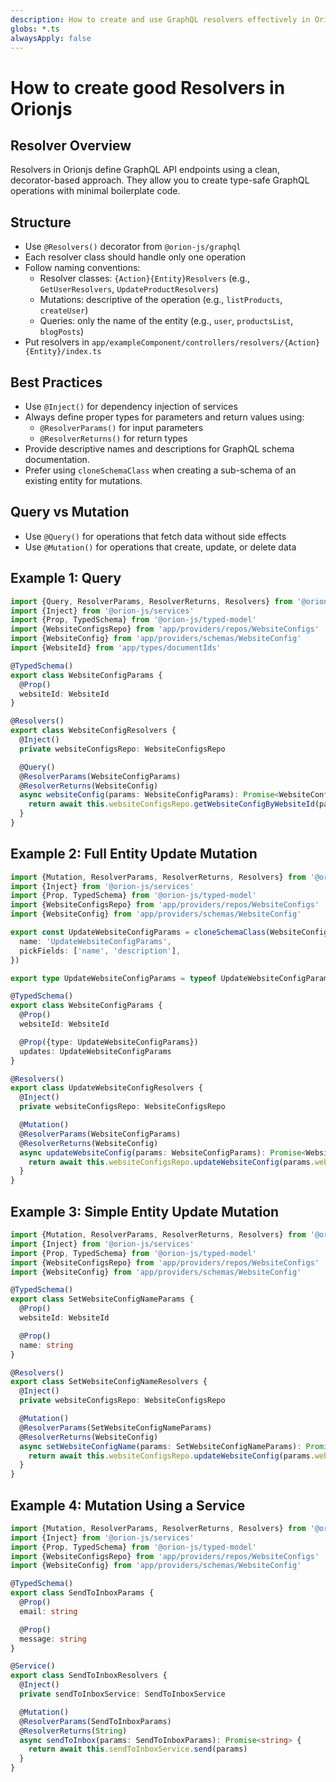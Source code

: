 ```yaml
---
description: How to create and use GraphQL resolvers effectively in Orionjs
globs: *.ts
alwaysApply: false
---
```


# How to create good Resolvers in Orionjs

## Resolver Overview

Resolvers in Orionjs define GraphQL API endpoints using a clean, decorator-based approach. They allow you to create type-safe GraphQL operations with minimal boilerplate code.

## Structure
- Use `@Resolvers()` decorator from `@orion-js/graphql`
- Each resolver class should handle only one operation
- Follow naming conventions:
  - Resolver classes: `{Action}{Entity}Resolvers` (e.g., `GetUserResolvers`, `UpdateProductResolvers`)
  - Mutations: descriptive of the operation (e.g., `listProducts`, `createUser`)
  - Queries: only the name of the entity (e.g., `user`, `productsList`, `blogPosts`)
- Put resolvers in `app/exampleComponent/controllers/resolvers/{Action}{Entity}/index.ts`

## Best Practices
- Use `@Inject()` for dependency injection of services
- Always define proper types for parameters and return values using:
  - `@ResolverParams()` for input parameters
  - `@ResolverReturns()` for return types
- Provide descriptive names and descriptions for GraphQL schema documentation.
- Prefer using `cloneSchemaClass` when creating a sub-schema of an existing entity for mutations.

## Query vs Mutation
- Use `@Query()` for operations that fetch data without side effects
- Use `@Mutation()` for operations that create, update, or delete data

## Example 1: Query

```typescript
import {Query, ResolverParams, ResolverReturns, Resolvers} from '@orion-js/graphql'
import {Inject} from '@orion-js/services'
import {Prop, TypedSchema} from '@orion-js/typed-model'
import {WebsiteConfigsRepo} from 'app/providers/repos/WebsiteConfigs'
import {WebsiteConfig} from 'app/providers/schemas/WebsiteConfig'
import {WebsiteId} from 'app/types/documentIds'

@TypedSchema()
export class WebsiteConfigParams {
  @Prop()
  websiteId: WebsiteId
}

@Resolvers()
export class WebsiteConfigResolvers {
  @Inject()
  private websiteConfigsRepo: WebsiteConfigsRepo

  @Query()
  @ResolverParams(WebsiteConfigParams)
  @ResolverReturns(WebsiteConfig)
  async websiteConfig(params: WebsiteConfigParams): Promise<WebsiteConfig> {
    return await this.websiteConfigsRepo.getWebsiteConfigByWebsiteId(params.websiteId)
  }
}
```

## Example 2: Full Entity Update Mutation

```typescript
import {Mutation, ResolverParams, ResolverReturns, Resolvers} from '@orion-js/graphql'
import {Inject} from '@orion-js/services'
import {Prop, TypedSchema} from '@orion-js/typed-model'
import {WebsiteConfigsRepo} from 'app/providers/repos/WebsiteConfigs'
import {WebsiteConfig} from 'app/providers/schemas/WebsiteConfig'

export const UpdateWebsiteConfigParams = cloneSchemaClass(WebsiteConfig, {
  name: 'UpdateWebsiteConfigParams',
  pickFields: ['name', 'description'],
})

export type UpdateWebsiteConfigParams = typeof UpdateWebsiteConfigParams.type

@TypedSchema()
export class WebsiteConfigParams {
  @Prop()
  websiteId: WebsiteId

  @Prop({type: UpdateWebsiteConfigParams})
  updates: UpdateWebsiteConfigParams
}

@Resolvers()
export class UpdateWebsiteConfigResolvers {
  @Inject()
  private websiteConfigsRepo: WebsiteConfigsRepo

  @Mutation()
  @ResolverParams(WebsiteConfigParams)
  @ResolverReturns(WebsiteConfig)
  async updateWebsiteConfig(params: WebsiteConfigParams): Promise<WebsiteConfig> {
    return await this.websiteConfigsRepo.updateWebsiteConfig(params.websiteId, params.updates)
  }
}
```

## Example 3: Simple Entity Update Mutation

```typescript
import {Mutation, ResolverParams, ResolverReturns, Resolvers} from '@orion-js/graphql'
import {Inject} from '@orion-js/services'
import {Prop, TypedSchema} from '@orion-js/typed-model'
import {WebsiteConfigsRepo} from 'app/providers/repos/WebsiteConfigs'
import {WebsiteConfig} from 'app/providers/schemas/WebsiteConfig'

@TypedSchema()
export class SetWebsiteConfigNameParams {
  @Prop()
  websiteId: WebsiteId

  @Prop()
  name: string
}

@Resolvers()
export class SetWebsiteConfigNameResolvers {
  @Inject()
  private websiteConfigsRepo: WebsiteConfigsRepo

  @Mutation()
  @ResolverParams(SetWebsiteConfigNameParams)
  @ResolverReturns(WebsiteConfig)
  async setWebsiteConfigName(params: SetWebsiteConfigNameParams): Promise<WebsiteConfig> {
    return await this.websiteConfigsRepo.updateWebsiteConfig(params.websiteId, {name: params.name})
  }
}
```

## Example 4: Mutation Using a Service

```typescript
import {Mutation, ResolverParams, ResolverReturns, Resolvers} from '@orion-js/graphql'
import {Inject} from '@orion-js/services'
import {Prop, TypedSchema} from '@orion-js/typed-model'
import {WebsiteConfigsRepo} from 'app/providers/repos/WebsiteConfigs'
import {WebsiteConfig} from 'app/providers/schemas/WebsiteConfig'

@TypedSchema()
export class SendToInboxParams {
  @Prop()
  email: string

  @Prop()
  message: string
}

@Service()
export class SendToInboxResolvers {
  @Inject()
  private sendToInboxService: SendToInboxService

  @Mutation()
  @ResolverParams(SendToInboxParams)
  @ResolverReturns(String)
  async sendToInbox(params: SendToInboxParams): Promise<string> {
    return await this.sendToInboxService.send(params)
  }
}